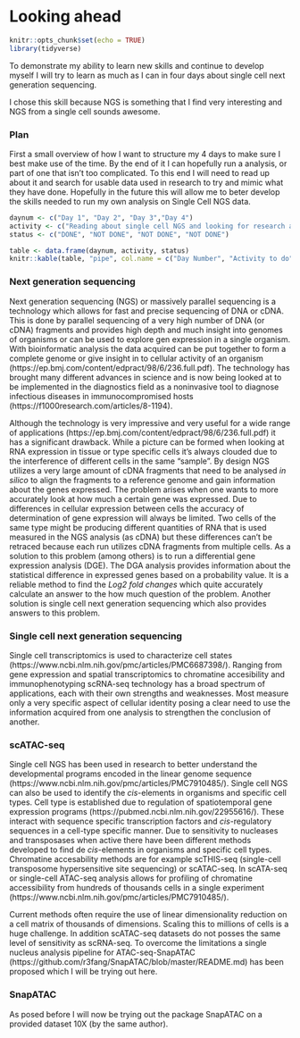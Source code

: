 
# Looking ahead


```r
knitr::opts_chunk$set(echo = TRUE)
library(tidyverse)
```


To demonstrate my ability to learn new skills and continue to develop myself I will try to learn as much as I can in four days about single cell next generation sequencing. 

I chose this skill because NGS is something that I find very interesting and NGS from a single cell sounds awesome. 

### Plan

First a small overview of how I want to structure my 4 days to make sure I best make use of the time. By the end of it I can hopefully run a analysis, or part of one that isn't too complicated. To this end I will need to read up about it and search for usable data used in research to try and mimic what they have done. Hopefully in the future this will allow me to beter develop the skills needed to run my own analysis on Single Cell NGS data. 

```r
daynum <- c("Day 1", "Day 2", "Day 3","Day 4")
activity <- c("Reading about single cell NGS and looking for research articles where this has been used for analysis", "Trying to get everything to work to mimic the analysis found in the article", "Continue with the reproduction of the article analysis untill done", "Write a report on what I have learned and things I need to learn more about, a what's next secion let's say")
status <- c("DONE", "NOT DONE", "NOT DONE", "NOT DONE")

table <- data.frame(daynum, activity, status)
knitr::kable(table, "pipe", col.name = c("Day Number", "Activity to do", "Completion"), align = "l" )


```

### Next generation sequencing

Next generation sequencing (NGS) or massively parallel sequencing is a technology which allows for fast and precise sequencing of DNA or cDNA. This is done by parallel sequencing of a very high number of DNA (or cDNA) fragments and provides high depth and much insight into genomes of organisms or can be used to explore gen expression in a single organism. With bioinformatic analysis the data acquired can be put together to form a complete genome or give insight in to cellular activity of an organism (https://ep.bmj.com/content/edpract/98/6/236.full.pdf). The technology has brought many different advances in science and is now being looked at to be implemented in the diagnostics field as a noninvasive tool to diagnose infectious diseases in immunocompromised hosts (https://f1000research.com/articles/8-1194).

Although the technology is very impressive and very useful for a wide range of applications (https://ep.bmj.com/content/edpract/98/6/236.full.pdf) it has a significant drawback. While a picture can be formed when looking at RNA expression in tissue or type specific cells it's always clouded due to the interference of different cells in the same "sample". By design NGS utilizes a very large amount of cDNA fragments that need to be analysed *in silico*
 to align the fragments to a reference genome and gain information about the genes expressed. The problem arises when one wants to more accurately look at how much a certain gene was expressed. Due to differences in cellular expression between cells the accuracy of determination of gene expression will always be limited. Two cells of the same type might be producing different quantities of RNA that is used measured in the NGS analysis (as cDNA) but these differences can't be retraced because each run utilizes cDNA fragments from multiple cells. As a solution to this problem (among others) is to run a differential gene expression analysis (DGE). The DGA analysis provides information about the statistical difference in expressed genes based on a probability value. It is a reliable method to find the *Log2 fold changes* which quite accurately calculate an answer to the how much question of the problem. Another solution is single cell next generation sequencing which also provides answers to this problem. 
 
### Single cell next generation sequencing

Single cell transcriptomics is used to characterize cell states (https://www.ncbi.nlm.nih.gov/pmc/articles/PMC6687398/). Ranging from gene expression and spatial transcriptomics to chromatine accesibility and immunophenotyping scRNA-seq technology has a broad spectrum of applications, each with their own strengths and weaknesses. Most measure only a very specific aspect of cellular identity posing a clear need to use the information acquired from one analysis to strengthen the conclusion of another. 

### scATAC-seq

Single cell NGS has been used in research to better understand the developmental programs encoded in the linear genome sequence (https://www.ncbi.nlm.nih.gov/pmc/articles/PMC7910485/). Single cell NGS can also be used to identify the *cis*-elements in organisms and specific cell types. Cell type is established due to regulation of spatiotemporal gene expression programs (https://pubmed.ncbi.nlm.nih.gov/22955616/). These interact with sequence specific transcription factors and *cis-*regulatory sequences in a cell-type specific manner. Due to sensitivity to nucleases and transposases when active there have been different methods developed to find de *cis*-elements in organisms and specific cell types. Chromatine accesability methods are for example scTHIS-seq (single-cell transposome hypersensitive site sequencing) or scATAC-seq. In scATA-seq or single-cell ATAC-seq analysis allows for profiling of chromatine accessibility from hundreds of thousands cells in a single experiment (https://www.ncbi.nlm.nih.gov/pmc/articles/PMC7910485/). 
 
Current methods often require the use of linear dimensionality reduction on a cell matrix of thousands of dimensions. Scaling this to millions of cells is a huge challenge. In addition scATAC-seq datasets do not posses the same level of sensitivity as scRNA-seq. To overcome the limitations a single nucleus analysis pipeline for ATAC-seq-SnapATAC (https://github.com/r3fang/SnapATAC/blob/master/README.md) has been proposed which I will be trying out here.

### SnapATAC

As posed before I will now be trying out the package SnapATAC on a provided dataset 10X (by the same author). 